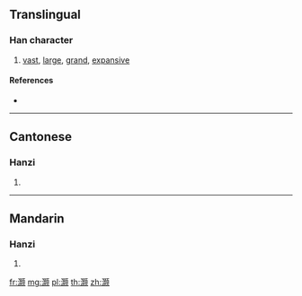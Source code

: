 {{character info/new}}
{{also|灝}}
==Translingual==

===Han character===
{{Han char|rn=85|rad=水|as=18|sn=21|four=|canj=EAFO}}

# [[vast]], [[large]], [[grand]], [[expansive]]

====References====
* {{Han ref|kx=0663.091|hdz=31792.090|uh=704F|ud=28751}}

----

==Cantonese==

===Hanzi===
{{yue-hanzi|jyut=|y=hou6|tra=灝}}

# {{defn|lang=yue|sort=水18}}

----

==Mandarin==

===Hanzi===
{{cmn-hanzi|tra=灝|pin=[[hào]] ([[hao4]])|wg=hao<sup>4</sup>}}

# {{defn|lang=cmn|sort=水18}}

[[fr:灏]]
[[mg:灏]]
[[pl:灏]]
[[th:灏]]
[[zh:灏]]